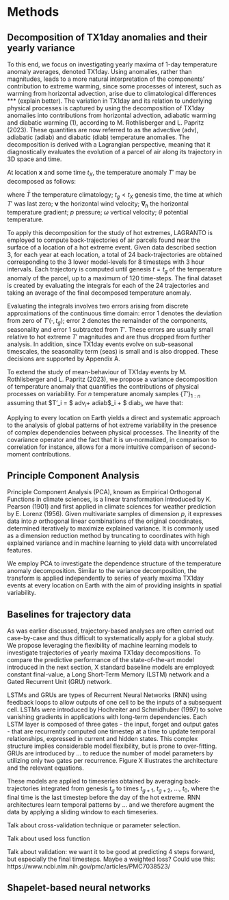 # Methods


## Decomposition of TX1day anomalies and their yearly variance

To this end, we focus on investigating yearly maxima of 1-day temperature anomaly averages, denoted TX1day. Using anomalies, rather than magnitudes, leads to a more natural interpretation of the components' contribution to extreme warming, since some processes of interest, such as warming from horizontal advection, arise due to climatological differences *** (explain better). The variation in TX1day and its relation to underlying physical processes is captured by using the decomposition of TX1day anomalies into contributions from horizontal advection, adiabatic warming and diabatic warming (1), according to M. Rothlisberger and L. Papritz (2023). These quantities are now referred to as the advective (adv), adiabatic (adiab) and diabatic (diab) temperature anomalies. The decomposition is derived with a Lagrangian perspective, meaning that it diagnostically evaluates the evolution of a parcel of air along its trajectory in 3D space and time.

At location $\mathbf{x}$ and some time $t_X$, the temperature anomaly $T'$ may be decomposed as follows:

\begin{equation}
\label{eq:1}
 \begin{split}
   T'(\mathbf{x},t_X)  & = - \int_{t_g}^{t_X} \frac{\partial \bar{T}}{\partial t} \, \text{d}\tau - \int_{t_g}^{t_X} \mathbf{\nu} \mathbf{\nabla}_h \bar{T} \, \text{d}\tau + \int_{t_g}^{t_X} \left[ \frac{\kappa T}{p} - \frac{\partial \bar{T}}{\partial p}\right] \omega \, \text{d}\tau + \int_{t_g}^{t_X} \left( \frac{p}{p_0} \right)^\kappa \frac{\text{D}\theta}{\text{D}t} \, \text{d}\tau   \\
   & = \qquad \text{seas} \qquad \, + \, \quad \quad \text{adv} \qquad \, \, + \qquad \qquad \text{adiab} \qquad \quad \,  + \qquad \quad \text{diab} 
\end{split}
\end{equation}

where $\bar{T}$ the temperature climatology; $t_g < t_X$ genesis time, the time at which $T'$ was last zero; $\mathbf{\nu}$ the horizontal wind velocity; $\mathbf{\nabla}_h$ the horizontal temperature gradient; $p$ pressure; $\omega$ vertical velocity; $\theta$ potential temperature. 

To apply this decomposition for the study of hot extremes, LAGRANTO is employed to compute back-trajectories of air parcels found near the surface of a location of a hot extreme event. Given data described section 3, for each year at each location, a total of 24 back-trajectories are obtained corresponding to the 3 lower model-levels for 8 timesteps with 3 hour intervals. Each trajectory is computed until genesis $t=t_g$ of the temperature anomaly of the parcel, up to a maximum of 120 time-steps. The final dataset is created by evaluating the integrals for each of the 24 trajectories and taking an average of the final decomposed temperature anomaly.

Evaluating the integrals involves two errors arising from discrete approximations of the continuous time domain: error 1 denotes the deviation from zero of $T'(\cdot ,t_g)$; error 2 denotes the remainder of the components, seasonality and error 1 subtracted from $T'$. These errors are usually small relative to hot extreme $T'$ magnitudes and are thus dropped from further analysis. In addition, since TX1day events evolve on sub-seasonal timescales, the seasonality term (seas) is small and is also dropped. These decisions are supported by Appendix A. 

To extend the study of mean-behaviour of TX1day events by M. Rothlisberger and L. Papritz (2023), we propose a variance decomposition of temperature anomaly that quantifies the contributions of physical processes on variability. For $n$ temperature anomaly samples $\{ T' \}_{1:n}$ assuming that $T'_i = $ adv$_i +$ adiab$_i + $ diab$_i$, we have that:

\begin{equation}
\label{eq:2}
 \begin{split}
   V(\{ T' \}_{1:n})  & = V(\{ \text{adv} \}_{1:n} ) + V(\{ \text{adiab} \}_{1:n} ) + V(\{ \text{diab} \}_{1:n} ) + \\
   & \qquad Cov(\{ \text{adv} \}_{1:n} ,\{ \text{adiab} \}_{1:n}) + Cov(\{ \text{adv} \}_{1:n},\{ \text{diab} \}_{1:n}) + Cov(\{ \text{adiab} \}_{1:n},\{ \text{diab} \}_{1:n})
\end{split}
\end{equation}

Applying \ref{eq:2} to every location on Earth yields a direct and systematic approach to the analysis of global patterns of hot extreme variability in the presence of complex dependencies between physical processes. The linearity of the covariance operator and the fact that it is un-normalized, in comparison to correlation for instance, allows for a more intuitive comparison of second-moment contributions. 

## Principle Component Analysis

Principle Component Analysis (PCA), known as Empirical Orthogonal Functions in climate sciences, is a linear transformation introduced by K. Pearson (1901) and first applied in climate sciences for weather prediction by E. Lorenz (1956). Given multivariate samples of dimension $p$, it expresses data into $p$ orthogonal linear combinations of the original coordinates, determined iteratively to maximize explained variance. It is commonly used as a dimension reduction method by truncating to coordinates with high explained variance and in machine learning to yield data with uncorrelated features.

We employ PCA to investigate the dependence structure of the temperature anomaly decomposition. Similar to the variance decomposition, the transform is applied independently to series of yearly maxima TX1day events at every location on Earth with the aim of providing insights in spatial variability. 

## Baselines for trajectory data

As was earlier discussed, trajectory-based analyses are often carried out case-by-case and thus difficult to systematically apply for a global study. We propose leveraging the flexibility of machine learning models to investigate trajectories of yearly maxima TX1day decompositions. To compare the predictive performance of the state-of-the-art model introduced in the next section, X standard baseline models are employed: constant final-value, a Long Short-Term Memory (LSTM) network and a Gated Recurrent Unit (GRU) network. 

LSTMs and GRUs are types of Recurrent Neural Networks (RNN) using feedback loops to allow outputs of one cell to be the inputs of a subsequent cell. LSTMs were introduced by Hochreiter and Schmidhuber (1997) to solve vanishing gradients in applications with long-term dependencies. Each LSTM layer is composed of three gates - the input, forget and output gates - that are recurrently computed one timestep at a time to update temporal relationships, expressed in current and hidden states. This complex structure implies considerable model flexibility, but is prone to over-fitting. GRUs are introduced by ... to reduce the number of model parameters by utilizing only two gates per recurrence. Figure X illustrates the architecture and the relevant equations. 

These models are applied to timeseries obtained by averaging back-trajectories integrated from genesis $t_g$ to times $t_{g+1}$,  $t_{g+2}$, ...,  $t_{0}$, where the final time is the last timestep before the day of the hot extreme. RNN architectures learn temporal patterns by ... and we therefore augment the data by applying a sliding window to each timeseries. 

Talk about cross-validation technique or parameter selection. 

Talk about used loss function

Talk about validation: we want it to be good at predicting 4 steps forward, but especially the final timesteps. Maybe a weighted loss? Could use this: 
https://www.ncbi.nlm.nih.gov/pmc/articles/PMC7038523/

## Shapelet-based neural networks